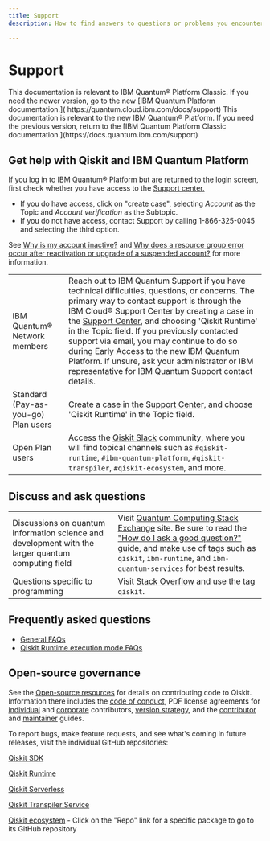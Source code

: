 ```yaml
---
title: Support
description: How to find answers to questions or problems you encounter while using IBM Quantum (Platform, or on IBM Cloud) or Qiskit Runtime

---
```

# Support

<LegacyContent>
<Admonition type="note">
This documentation is relevant to IBM Quantum&reg; Platform Classic. If you need the newer version, go to the new [IBM Quantum Platform documentation.]( https://quantum.cloud.ibm.com/docs/support)
</Admonition>
</LegacyContent>
<CloudContent>
<Admonition type="note">
This documentation is relevant to the new IBM Quantum&reg; Platform. If you need the previous version, return to the [IBM Quantum Platform Classic documentation.](https://docs.quantum.ibm.com/support)
</Admonition>
</CloudContent>

## Get help with Qiskit and IBM Quantum Platform

<Admonition type="caution" title="Login issue">

If you log in to IBM Quantum&reg; Platform but are returned to the login screen, first check whether you have access to the [Support center.](https://cloud.ibm.com/unifiedsupport/supportcenter)

- If you do have access, click on "create case", selecting *Account* as the Topic and *Account verification* as the Subtopic.
- If you do not have access, contact Support by calling 1-866-325-0045 and selecting the third option.

See [Why is my account inactive?](https://cloud.ibm.com/docs/account?topic=account-ts_accnt_inactive) and [Why does a resource group error occur after reactivation or upgrade of a suspended account?](https://cloud.ibm.com/docs/account?topic=account-resource_inactive) for more information.

</Admonition>

| | |
| --- | --- |
| IBM Quantum&reg; Network members  | Reach out to IBM Quantum Support if you have technical difficulties, questions, or concerns. The primary way to contact support is through the IBM Cloud® Support Center by creating a case in the [Support Center](https://cloud.ibm.com/unifiedsupport/cases/form), and choosing 'Qiskit Runtime' in the Topic field. If you previously contacted support via email, you may continue to do so during Early Access to the new IBM Quantum Platform. If unsure, ask your administrator or IBM representative for IBM Quantum Support contact details. |
| Standard (Pay-as-you-go) Plan users  | Create a case in the [Support Center](https://cloud.ibm.com/unifiedsupport/cases/form), and choose 'Qiskit Runtime' in the Topic field. |
| Open Plan users | Access the [Qiskit Slack](https://qisk.it/join-slack) community, where you will find topical channels such as `#qiskit-runtime`, `#ibm-quantum-platform`, `#qiskit-transpiler`, `#qiskit-ecosystem`, and more.  |

## Discuss and ask questions

| | |
| --- | --- |
| Discussions on quantum information science and development with the larger quantum computing field | Visit [Quantum Computing Stack Exchange](https://quantumcomputing.stackexchange.com/questions/) site. Be sure to read the ["How do I ask a good question?"](https://quantumcomputing.stackexchange.com/help/how-to-ask) guide, and make use of tags such as `qiskit`, `ibm-runtime`, and `ibm-quantum-services` for best results.|
| Questions specific to programming |Visit [Stack Overflow](https://stackoverflow.com/) and use the tag `qiskit`.|

## Frequently asked questions

- [General FAQs](/faq)
- [Qiskit Runtime execution mode FAQs](/guides/execution-modes-faq)

## Open-source governance

See the [Open-source resources](/open-source/) for details on contributing code to Qiskit. Information there includes the [code of conduct](/open-source/code-of-conduct), PDF license agreements for [individual](/open-source/qiskit-cla.pdf) and [corporate](/open-source/qiskit-corporate-cla.pdf) contributors, [version strategy](/open-source/qiskit-sdk-version-strategy), and the [contributor](https://github.com/Qiskit/qiskit/blob/main/CONTRIBUTING.md) and [maintainer](https://github.com/Qiskit/qiskit/blob/main/MAINTAINING.md) guides.

To report bugs, make feature requests, and see what's coming in future releases, visit the individual GitHub repositories:

[Qiskit SDK](https://github.com/Qiskit/qiskit)

[Qiskit Runtime](https://github.com/Qiskit/qiskit-ibm-runtime)

[Qiskit Serverless](https://github.com/Qiskit/qiskit-serverless)

[Qiskit Transpiler Service](https://github.com/Qiskit/qiskit-ibm-transpiler)

[Qiskit ecosystem](https://www.ibm.com/quantum/ecosystem) - Click on the "Repo" link for a specific package to go to its GitHub repository